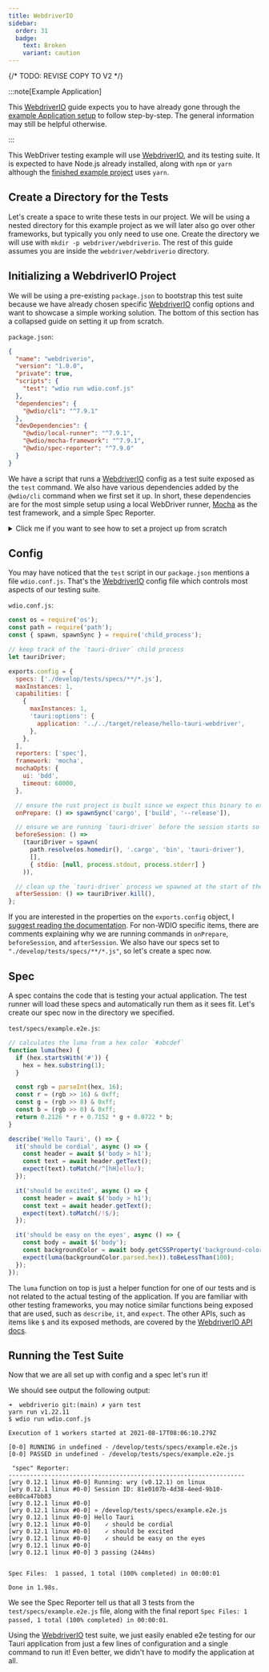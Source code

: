 ```yaml
---
title: WebdriverIO
sidebar:
  order: 31
  badge:
    text: Broken
    variant: caution
---
```


{/* TODO: REVISE COPY TO V2 */}


:::note[Example Application]

This [WebdriverIO] guide expects you to have already gone through the [example Application setup] to follow
step-by-step. The general information may still be helpful otherwise.

:::

This WebDriver testing example will use [WebdriverIO], and its testing suite. It is expected to have Node.js already
installed, along with `npm` or `yarn` although the [finished example project] uses `yarn`.

## Create a Directory for the Tests

Let's create a space to write these tests in our project. We will be using a nested directory for
this example project as we will later also go over other frameworks, but typically you only need to use one. Create
the directory we will use with `mkdir -p webdriver/webdriverio`. The rest of this guide assumes you are inside the
`webdriver/webdriverio` directory.

## Initializing a WebdriverIO Project

We will be using a pre-existing `package.json` to bootstrap this test suite because we have already chosen specific
[WebdriverIO] config options and want to showcase a simple working solution. The bottom of this section has a collapsed
guide on setting it up from scratch.

`package.json`:

```json
{
  "name": "webdriverio",
  "version": "1.0.0",
  "private": true,
  "scripts": {
    "test": "wdio run wdio.conf.js"
  },
  "dependencies": {
    "@wdio/cli": "^7.9.1"
  },
  "devDependencies": {
    "@wdio/local-runner": "^7.9.1",
    "@wdio/mocha-framework": "^7.9.1",
    "@wdio/spec-reporter": "^7.9.0"
  }
}
```

We have a script that runs a [WebdriverIO] config as a test suite exposed as the `test` command. We also have various
dependencies added by the `@wdio/cli` command when we first set it up. In short, these dependencies are for
the most simple setup using a local WebDriver runner, [Mocha] as the test framework, and a simple Spec Reporter.

<details>
<summary>Click me if you want to see how to set a project up from scratch</summary>

The CLI is interactive, and you may choose the tools to work with yourself. Note that you will likely diverge from
the rest of the guide, and you need to set up the differences yourself.

Let's add the [WebdriverIO] CLI to this npm project.

<CommandTabs npm="npm install @wdio/cli" yarn="yarn add @wdio/cli" />

To then run the interactive config command to set up a [WebdriverIO] test suite, you can then run:

<CommandTabs npm="npx wdio config" yarn="yarn wdio config" />

</details>

## Config

You may have noticed that the `test` script in our `package.json` mentions a file `wdio.conf.js`. That's the [WebdriverIO]
config file which controls most aspects of our testing suite.

`wdio.conf.js`:

```js
const os = require('os');
const path = require('path');
const { spawn, spawnSync } = require('child_process');

// keep track of the `tauri-driver` child process
let tauriDriver;

exports.config = {
  specs: ['./develop/tests/specs/**/*.js'],
  maxInstances: 1,
  capabilities: [
    {
      maxInstances: 1,
      'tauri:options': {
        application: '../../target/release/hello-tauri-webdriver',
      },
    },
  ],
  reporters: ['spec'],
  framework: 'mocha',
  mochaOpts: {
    ui: 'bdd',
    timeout: 60000,
  },

  // ensure the rust project is built since we expect this binary to exist for the webdriver sessions
  onPrepare: () => spawnSync('cargo', ['build', '--release']),

  // ensure we are running `tauri-driver` before the session starts so that we can proxy the webdriver requests
  beforeSession: () =>
    (tauriDriver = spawn(
      path.resolve(os.homedir(), '.cargo', 'bin', 'tauri-driver'),
      [],
      { stdio: [null, process.stdout, process.stderr] }
    )),

  // clean up the `tauri-driver` process we spawned at the start of the session
  afterSession: () => tauriDriver.kill(),
};
```

If you are interested in the properties on the `exports.config` object, I [suggest reading the documentation][webdriver documentation].
For non-WDIO specific items, there are comments explaining why we are running commands in `onPrepare`, `beforeSession`,
and `afterSession`. We also have our specs set to `"./develop/tests/specs/**/*.js"`, so let's create a spec now.

## Spec

A spec contains the code that is testing your actual application. The test runner will load these specs and automatically
run them as it sees fit. Let's create our spec now in the directory we specified.

`test/specs/example.e2e.js`:

```js
// calculates the luma from a hex color `#abcdef`
function luma(hex) {
  if (hex.startsWith('#')) {
    hex = hex.substring(1);
  }

  const rgb = parseInt(hex, 16);
  const r = (rgb >> 16) & 0xff;
  const g = (rgb >> 8) & 0xff;
  const b = (rgb >> 0) & 0xff;
  return 0.2126 * r + 0.7152 * g + 0.0722 * b;
}

describe('Hello Tauri', () => {
  it('should be cordial', async () => {
    const header = await $('body > h1');
    const text = await header.getText();
    expect(text).toMatch(/^[hH]ello/);
  });

  it('should be excited', async () => {
    const header = await $('body > h1');
    const text = await header.getText();
    expect(text).toMatch(/!$/);
  });

  it('should be easy on the eyes', async () => {
    const body = await $('body');
    const backgroundColor = await body.getCSSProperty('background-color');
    expect(luma(backgroundColor.parsed.hex)).toBeLessThan(100);
  });
});
```

The `luma` function on top is just a helper function for one of our tests and is not related to the actual testing of
the application. If you are familiar with other testing frameworks, you may notice similar functions being exposed that
are used, such as `describe`, `it`, and `expect`. The other APIs, such as items like `$` and its exposed methods, are
covered by the [WebdriverIO API docs].

## Running the Test Suite

Now that we are all set up with config and a spec let's run it!

<CommandTabs npm="npm test" yarn="yarn test" />

We should see output the following output:

```text
➜  webdriverio git:(main) ✗ yarn test
yarn run v1.22.11
$ wdio run wdio.conf.js

Execution of 1 workers started at 2021-08-17T08:06:10.279Z

[0-0] RUNNING in undefined - /develop/tests/specs/example.e2e.js
[0-0] PASSED in undefined - /develop/tests/specs/example.e2e.js

 "spec" Reporter:
------------------------------------------------------------------
[wry 0.12.1 linux #0-0] Running: wry (v0.12.1) on linux
[wry 0.12.1 linux #0-0] Session ID: 81e0107b-4d38-4eed-9b10-ee80ca47bb83
[wry 0.12.1 linux #0-0]
[wry 0.12.1 linux #0-0] » /develop/tests/specs/example.e2e.js
[wry 0.12.1 linux #0-0] Hello Tauri
[wry 0.12.1 linux #0-0]    ✓ should be cordial
[wry 0.12.1 linux #0-0]    ✓ should be excited
[wry 0.12.1 linux #0-0]    ✓ should be easy on the eyes
[wry 0.12.1 linux #0-0]
[wry 0.12.1 linux #0-0] 3 passing (244ms)


Spec Files:	 1 passed, 1 total (100% completed) in 00:00:01

Done in 1.98s.
```

We see the Spec Reporter tell us that all 3 tests from the `test/specs/example.e2e.js` file, along with the final report
`Spec Files: 1 passed, 1 total (100% completed) in 00:00:01`.

Using the [WebdriverIO] test suite, we just easily enabled e2e testing for our Tauri application from just a few lines
of configuration and a single command to run it! Even better, we didn't have to modify the application at all.

[example application setup]: /develop/tests/webdriver/example/
[webdriverio]: https://webdriver.io/
[finished example project]: https://github.com/chippers/hello_tauri
[mocha]: https://mochajs.org/
[webdriver documentation]: https://webdriver.io/docs/configurationfile
[webdriverio api docs]: https://webdriver.io/docs/api

